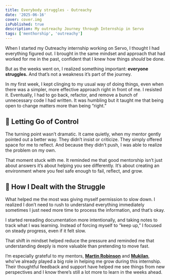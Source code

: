 ```yaml
---
title: Everybody struggles - Outreachy
date: '2025-06-16'
cover: cover.img
isPublished: true
description: My outreachy Journey through Internship in Servo
tags: ['menthorship', 'outreachy']
---
```


When I started my Outreachy internship working on Servo, I thought I had everything figured out. I brought in the same mindset and approach that had worked for me in the past, confident that I knew how things _should_ be done.

But as the weeks went on, I realized something important: **everyone struggles.** And that’s not a weakness it’s part of the journey.

In my first week, I kept clinging to my usual way of doing things, even when there was a simpler, more effective approach right in front of me. I resisted it. Eventually, I had to go back, refactor, and remove a bunch of unnecessary code I had written. It was humbling but it taught me that being open to change matters more than being “right.” 

## 🚧 Letting Go of Control

The turning point wasn’t dramatic. It came quietly, when my mentor gently pointed out a better way. They didn’t insist or criticize. They simply offered space for me to reflect. And because they didn’t push, I was able to realize the problem on my own.

That moment stuck with me. It reminded me that good mentorship isn’t just about answers it’s about helping you see differently. It’s about creating an environment where you feel safe enough to fail, reflect, and grow.

## 🧠 How I Dealt with the Struggle

What helped me the most was giving myself permission to slow down. I realized I don’t need to rush to understand everything immediately sometimes I just need more time to process the information, and that’s okay.

I started rereading documentation more intentionally, and taking notes to track what I was learning. Instead of forcing myself to “keep up,” I focused on steady progress, even if it felt slow.

That shift in mindset helped reduce the pressure and reminded me that understanding deeply is more valuable than pretending to move fast.

I’m especially grateful to my mentors, **[Martin Robinson](https://github.com/mrobinson)** and **[Mukilan](https://github.com/mukilan)**, who’ve already played a big role in helping me grow during this internship. Their thoughtful feedback and support have helped me see things from new perspectives and I know there’s still a lot more to learn in the weeks ahead.
